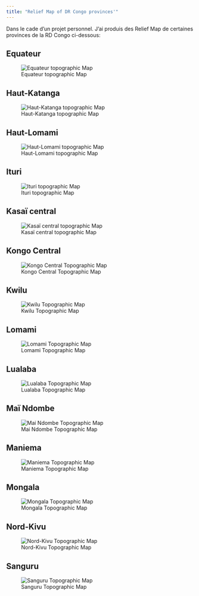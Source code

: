 ```yaml
---
title: "Relief Map of DR Congo provinces'"
---
```


Dans le cade d'un projet personnel. J'ai produis des Relief Map de certaines provinces de la RD Congo ci-dessous:

## Equateur

![Equateur topographic Map](imgs/Equateur%20@mabilarene.jpg)

## Haut-Katanga

![Haut-Katanga topographic Map](imgs/haut-katanga%20@mabilarene.jpg)

## Haut-Lomami

![Haut-Lomami topographic Map](imgs/haut-lomami%20@mabilarene.jpg)

## Ituri

![Ituri topographic Map](imgs/ituri%20@mabilarene.jpg)

## Kasaï central

![Kasaï central topographic Map](imgs/kasai-central%20@mabilarene.jpg)

## Kongo Central

![Kongo Central Topographic Map](imgs/kongo-central%20@mabila.png)

## Kwilu

![Kwilu Topographic Map](imgs/kwilu%20@mabilarene.jpg)

## Lomami

![Lomami Topographic Map](imgs/lomami%20@mabilarene.jpg)

## Lualaba

![Lualaba Topographic Map](imgs/lualaba%20@mabilarene.jpg)

## Maï Ndombe

![Mai Ndombe Topographic Map](imgs/mai_ndombe%20@mabilarene.png)

## Maniema

![Maniema Topographic Map](imgs/Maniema%20@mabilarene.jpg)

## Mongala

![Mongala Topographic Map](imgs/mongala%20@mabilarene.jpg)

## Nord-Kivu

![Nord-Kivu Topographic Map](imgs/nord-Kivu%20@mabilarene.jpg)

## Sanguru

![Sanguru Topographic Map](imgs/sanguru%20@mabilarene.jpg)
